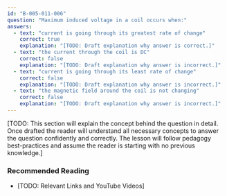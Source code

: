```yaml
---
id: "B-005-011-006"
question: "Maximum induced voltage in a coil occurs when:"
answers:
  - text: "current is going through its greatest rate of change"
    correct: true
    explanation: "[TODO: Draft explanation why answer is correct.]"
  - text: "the current through the coil is DC"
    correct: false
    explanation: "[TODO: Draft explanation why answer is incorrect.]"
  - text: "current is going through its least rate of change"
    correct: false
    explanation: "[TODO: Draft explanation why answer is incorrect.]"
  - text: "the magnetic field around the coil is not changing"
    correct: false
    explanation: "[TODO: Draft explanation why answer is incorrect.]"
---
```


[TODO: This section will explain the concept behind the question in detail. Once drafted the reader will understand all necessary concepts to answer the question confidently and correctly. The lesson will follow pedagogy best-practices and assume the reader is starting with no previous knowledge.]

### Recommended Reading

- [TODO: Relevant Links and YouTube Videos]
